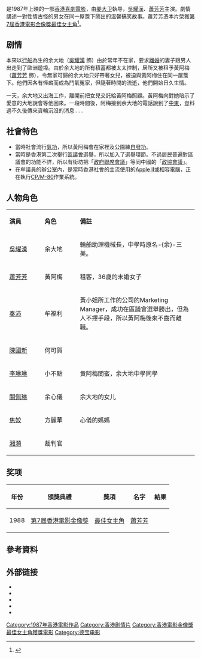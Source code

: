 {{Infobox Film
|片名          = 不是冤家不聚頭
|電影原名      = ''{{lang|en|The Wrong Couples}}''
|圖像          = The Wrong Couples.jpg
|圖像說明      = 
|導演          = [[姜大衛|姜大衛]]
|監製          = [[岑建勳|岑建勳]]
|製片          = 葉輝煌
|編劇          = [[陳冠中|陳冠中]]
|劇本          = 
|故事          = 
|原著          = 
|旁白          = 
|統籌          = 
|主演          = [[吳耀漢|吳耀漢]]<br>[[蕭芳芳|蕭芳芳]]
|副標題        = 
|片尾曲        = 
|配樂          = [[胡大為|胡大為]]
|攝影          = 爾冬隆
|剪輯          = 蔣國權、李炎海
|製片商        = [[德寶電影公司|德寶電影有限公司]]
|發行商        = 
|上映日期      = {{BHKG}}：{{film date|1987|6|11}}{{TWN}}：{{start date|1987|6|27}}<ref>{{cite web |url=https://www.imdb.com/title/tt0092704/releaseinfo?ref_=tt_dt_dt |language=en |title=Bat si yuen ga bat jui tau (1987) Release Info |publisher=[[IMDb|IMDb]] |date= |accessdate=2021-06-18 |archive-date=2013-08-20 |archive-url=https://web.archive.org/web/20130820065955/http://www.imdb.com/title/tt0092704/releaseinfo?ref_=tt_dt_dt }}</ref>
|發行日期      = 
|片長          = 98 分鐘
|產地          = {{英屬香港電影}}
|語言          = 粵語
|官方網站      = 
|預算          = 
|票房          = [[HK$|HK$]] 8,969,422.00<ref>{{cite web |url=http://www.boxofficecn.com/hkboxoffice1987 |title=1987 香港票房 |publisher=中國電影票房榜|access-date=2021-06-09 |archive-date=2020-09-22 |archive-url=https://web.archive.org/web/20200922213112/http://www.boxofficecn.com/hkboxoffice1987 |dead-url=yes }}</ref>
|amg_id      = 176509
|imdb_id     = tt0092704
|hk_name     = 《不是冤家不聚頭》
|tw_name     = 《一魚兩吃三​人行》
}}

{{engname|《不是冤家不聚頭》|''The Wrong Couples''}}是1987年上映的一部[[香港電影|香港喜劇電影]]，由[[姜大卫|姜大卫]]執导，[[吳耀漢|吳耀漢]]、[[蕭芳芳|蕭芳芳]]主演。劇情講述一對性情古怪的男女在同一屋簷下鬧出的温馨搞笑故事。蕭芳芳憑本片榮獲[[第7屆香港電影金像獎|第7屆香港電影金像獎]][[香港電影金像獎最佳女主角|最佳女主角]]<ref>{{cite web |url=http://www.hkfaa.com/winnerlist07.html |title=第7屆香港電影金像獎提名及得獎名單 |work=香港電影金像獎 |accessdate=2021-05-11 |archive-url=https://web.archive.org/web/20201104130112/http://www.hkfaa.com/winnerlist07.html |archive-date=2020-11-04 |dead-url=yes}}</ref>。

== 剧情 ==
本來以[[海員|行船]]為生的余大地（[[吳耀漢|吳耀漢]] 飾）由於常年不在家，要求[[離婚|離婚]]的妻子跟男人出走到了歐洲遊埠。由於余大地的所有積蓄都被太太控制，居所又被租予黃阿梅（[[蕭芳芳|蕭芳芳]] 飾），令無家可歸的余大地只好帶著女兒，被迫與黃阿梅住在同一屋簷下。他們因各有怪癖而成為鬥氣冤家，但隨著時間的流逝，他們開始日久生情。

一天，余大地又出海工作，離開前把女兒交託給黃阿梅照顧。黃阿梅向對她暗示了愛意的大地說會等他回來。一段時間後，阿梅接到余大地的電話說到了[[中東|中東]]，豈料過不久後傳來貨輪沉沒的消息......

== 社會特色 ==
*當時社會流行[[氣功|氣功]]，所以黃阿梅會在家裡及公園練[[自發功|自發功]]。
*當時是香港第二次舉行[[區議會|區議會]]選舉，所以加入了選舉環節。不過居民普遍對區議會的功能不詳，所以有街坊把「[[政府聯席會議|政府聯席會議]]」等同中國的「[[政協會議|政協會議]]」。
*在牟議員的辦公室內，是當時香港社會的主流使用的[[Apple_II|Apple II]]或相容電腦，正在執行[[CP/M-80|CP/M-80]]作業系統。

== 人物角色 ==
{|class="wikitable " width="68%"
|- style="background:cornflowerblue; color:white" align=center
|style="width:15%"|'''演員'''||style="width:15%"|'''角色'''||style="width:50%"|'''備註'''
|-
| [[吳耀漢|吳耀漢]] || 余大地 || 輪船助理機械長，中學時原名-{余}-三美。
|-
| [[蕭芳芳|蕭芳芳]] || 黃阿梅 || 租客，36歲的未婚女子
|-
| [[秦沛|秦沛]] || 牟福利 || 黃小姐所工作的公司的Marketing Manager，成功在區議會選舉勝出，但為人不擇手段，所以黃阿梅後來不齒而離職。
|-
| [[陳國新|陳國新]] || 何可賀 || 
|-
| [[李琳琳|李琳琳]] || 小不點 || 黄阿梅閨蜜，余大地中學同學
|-
| [[關佩琳|關佩琳]] || 余心儀 || 余大地的女儿
|-
| [[焦姣|焦姣]] || 方麗華 || 心儀的媽媽
|-
| [[湘漪|湘漪]] || 裁判官 ||
|}

== 奖项 ==
{| class="wikitable" style="font-size: 95%;"
|-
! 年份
! 頒獎典禮
! 獎項
! 名字
! 結果
|-
|1988||[[第7屆香港電影金像獎|第7屆香港電影金像獎]]||[[香港電影金像獎最佳女主角|最佳女主角]]||[[蕭芳芳|蕭芳芳]]||{{won}}
|}

== 參考資料 ==
{{reflist}}

== 外部链接 ==
*{{hkmdb title|6924|不是冤家不聚頭}}
*{{Mtime|38054|不是冤家不聚頭}}
*{{douban|title=不是冤家不聚頭}}
*{{Amg movie|176509|不是冤家不聚頭}}
*{{imdb title|0092704|不是冤家不聚頭}}

[[Category:1987年香港電影作品|Category:1987年香港電影作品]]
[[Category:香港剧情片|Category:香港剧情片]]
[[Category:香港電影金像獎最佳女主角獲獎電影|Category:香港電影金像獎最佳女主角獲獎電影]]
[[Category:德宝电影|Category:德宝电影]]